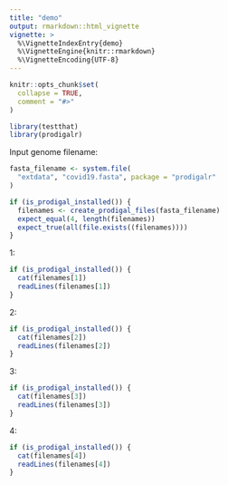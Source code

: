```yaml
---
title: "demo"
output: rmarkdown::html_vignette
vignette: >
  %\VignetteIndexEntry{demo}
  %\VignetteEngine{knitr::rmarkdown}
  %\VignetteEncoding{UTF-8}
---
```


```r
knitr::opts_chunk$set(
  collapse = TRUE,
  comment = "#>"
)
```

```r
library(testthat)
library(prodigalr)
```

Input genome filename:

```r
fasta_filename <- system.file(
  "extdata", "covid19.fasta", package = "prodigalr"
)
```

```r
if (is_prodigal_installed()) {
  filenames <- create_prodigal_files(fasta_filename)
  expect_equal(4, length(filenames))
  expect_true(all(file.exists((filenames))))
}
```

1:

```r
if (is_prodigal_installed()) {
  cat(filenames[1])
  readLines(filenames[1])
}
```

2:

```r
if (is_prodigal_installed()) {
  cat(filenames[2])
  readLines(filenames[2])
}
```

3:

```r
if (is_prodigal_installed()) {
  cat(filenames[3])
  readLines(filenames[3])
}
```

4:

```r
if (is_prodigal_installed()) {
  cat(filenames[4])
  readLines(filenames[4])
}
```
